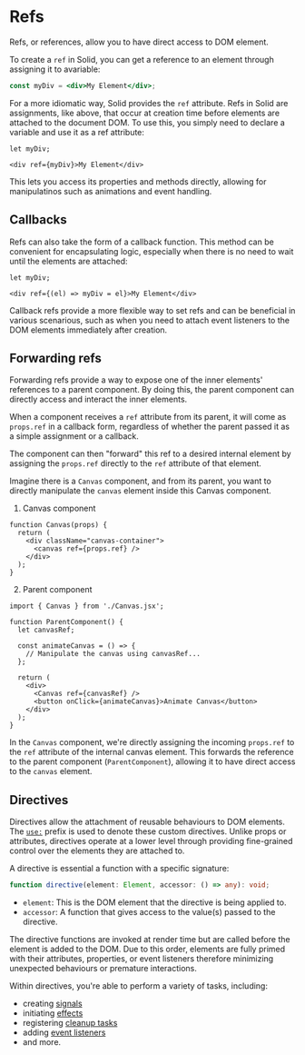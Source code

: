 # Refs

Refs, or references, allow you to have direct access to DOM element. 

To create a `ref` in Solid, you can get a reference to an element through assigning it to avariable: 

```jsx
const myDiv = <div>My Element</div>;
```

For a more idiomatic way, Solid provides the `ref` attribute. Refs in Solid are assignments, like above, that occur at creation time before elements are attached to the document DOM.
To use this, you simply need to declare a variable and use it as a ref attribute:

```tsx
let myDiv;

<div ref={myDiv}>My Element</div>

```

This lets you access its properties and methods directly, allowing for manipulatinos such as animations and event handling.

## Callbacks

Refs can also take the form of a callback function.
This method can be convenient for encapsulating logic, especially when there is no need to wait until the elements are attached:

```tsx
let myDiv;

<div ref={(el) => myDiv = el}>My Element</div>
```

Callback refs provide a more flexible way to set refs and can be beneficial in various scenarious, such as when you need to attach event listeners to the DOM elements immediately after creation.

## Forwarding refs

Forwarding refs provide a way to expose one of the inner elements' references to a parent component.
By doing this, the parent component can directly access and interact the inner elements.

When a component receives a `ref` attribute from its parent, it will come as `props.ref` in a callback form, regardless of whether the parent passed it as a simple assignment or a callback.

The component can then "forward" this ref to a desired internal element by assigning the `props.ref` directly to the `ref` attribute of that element.

Imagine there is a `Canvas` component, and from its parent, you want to directly manipulate the `canvas` element inside this Canvas component.

1. Canvas component

```tsx
function Canvas(props) {
  return (
    <div className="canvas-container">
      <canvas ref={props.ref} />
    </div>
  );
}
```

2. Parent component
```tsx
import { Canvas } from './Canvas.jsx';

function ParentComponent() {
  let canvasRef;

  const animateCanvas = () => {
    // Manipulate the canvas using canvasRef...
  };

  return (
    <div>
      <Canvas ref={canvasRef} />
      <button onClick={animateCanvas}>Animate Canvas</button>
    </div>
  );
}
```

In the `Canvas` component, we're directly assigning the incoming `props.ref` to the `ref` attribute of the internal canvas element. 
This forwards the reference to the parent component (`ParentComponent`), allowing it to have direct access to the `canvas` element.

## Directives

Directives allow the attachment of reusable behaviours to DOM elements.
The [`use:`](/reference/use) prefix is used to denote these custom directives.
Unlike props or attributes, directives operate at a lower level through providing fine-grained control over the elements they are attached to.

A directive is essential a function with a specific signature:

```typescript
function directive(element: Element, accessor: () => any): void;
```

* `element`: This is the DOM element that the directive is being applied to.
* `accessor`: A function that gives access to the value(s) passed to the directive.

The directive functions are invoked at render time but are called before the element is added to the DOM.
Due to this order, elements are fully primed with their attributes, properties, or event listeners therefore minimizing unexpected behaviours or premature interactions.

Within directives, you're able to perform a variety of tasks, including:
* creating [signals](/essentials/signals)
* initiating [effects](/essentials/managing-side-effects)
* registering [cleanup tasks](/essentials/managing-side-effects#clean-up)
* adding [event listeners](#event-listeners)
* and more.